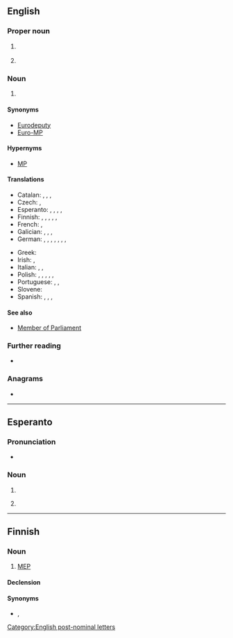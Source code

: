 {{also|mep|mép|мер|мөр}}
==English==

===Proper noun===
{{en-proper noun}}

# {{lb|en|astronomy|NASA|US}} {{initialism of|en|w:Mars Exploration Program|Mars Exploration Program}}
# {{lb|en|education|Singapore}} {{initialism of|en|[[music|Music]] [[elective|Elective]] [[programme|Programme]]}}

===Noun===
{{en-noun}}

# {{lb|en|EU|politics}} {{initialism of|en|[[member|Member]] [[of]] [[the]] [[European Parliament]]}}

====Synonyms====
* [[Eurodeputy]]
* [[Euro-MP]]

====Hypernyms====
* [[MP]]

====Translations====
{{trans-top|Member of the European Parliament}}
* Catalan: {{t|ca|eurodiputat|m}}, {{t|ca|eurodiputada|f}}, {{t|ca|europarlamentari|m}}, {{t|ca|europarlamentària|f}}
* Czech: {{t+|cs|europoslanec|m}}, {{t+|cs|europoslankyně|f}}
* Esperanto: {{t|eo|MEP}}, {{t|eo|eŭropdeputito}}, {{t|eo|eŭropparlamentano}}, {{t|eo|eŭropoparlamenrano}}, {{t|eo|membro de la Eŭropa Parlamento}}
* Finnish: {{t+|fi|MEP}}, {{t+|fi|europarlamentaarikko}}, {{t|fi|euroedustaja}}, {{t|fi|eurokansanedustaja}}, {{t|fi|[[Euroopan]] [[parlamentin]] [[jäsen]]}}, {{t+|fi|meppi}} {{qualifier|colloquial}}
* French: {{t+|fr|eurodéputé|m}}, {{t+|fr|eurodéputée|f}}
* Galician: {{t+|gl|europarlamentario|m}}, {{t|gl|europarlamentaria|f}}, {{t+|gl|eurodeputado|m}}, {{t|gl|eurodeputada|f}}
* German: {{t+|de|Europaabgeordneter|m}}, {{t+|de|Europaabgeordnete|f}}, {{t+|de|EU-Abgeordneter|m}}, {{t+|de|EU-Abgeordnete|f}}, {{t|de|Europaparlamentarier|m}}, {{t|de|Europaparlamentarierin|f}}, {{t|de|EU-Parlamentarier|m}}, {{t|de|EU-Parlamentarierin|f}}
{{trans-mid}}
* Greek: {{t+|el|ευρωβουλευτής|m|f}}
* Irish: {{t|ga|FPE}}, {{t|ga|Feisire de Pharlaimint na hEorpa|m}}
* Italian: {{t+|it|europarlamentare|m|f}}, {{t+|it|eurodeputato|m}}, {{t+|it|eurodeputata|f}}
* Polish: {{t+|pl|eurodeputowany|m}}, {{t+|pl|eurodeputowana|f}}, {{t+|pl|europarlamentarzysta|m}}, {{t|pl|europarlamentarzystka|f}}, {{t+|pl|europoseł|m}}, {{t+|pl|europosłanka|f}}
* Portuguese: {{t+|pt|eurodeputado|m}}, {{t|pt|eurodeputada|f}}, {{t|pt|europarlamentar|m|f}}
* Slovene: {{t|sl|evroposlanec|m}}
* Spanish: {{t|es|europarlamentario|m}}, {{t|es|europarlamentaria|f}}, {{t|es|eurodiputado|m}}, {{t|es|eurodiputada|f}}
{{trans-bottom}}

====See also====
* [[Member of Parliament]]

{{C|en|European Union|People}}

===Further reading===
* {{pedia|lang=en}}

===Anagrams===
* {{anagrams|en|a=emp|EMP|Emp.|MPE|PEM|emp}}

[[Category:English post-nominal letters]]

----

==Esperanto==

===Pronunciation===
* {{audio|eo|LL-Q143 (epo)-Lepticed7-MEP.wav|Audio}}

===Noun===
{{head|eo|noun}}
# {{initialism of|eo|malneta enlanda produkto||gross domestic product}}
# {{initialism of|eo|[[membro]] de la [[Eŭropa Parlamento]]}} {{gloss|[[MEP]]: [[member]] of the [[European Parliament]]}}

----

==Finnish==

===Noun===
{{fi-noun}}

# {{lb|fi|rare}} [[#English|MEP]] {{gloss|Member of European Parliament}}

====Declension====
{{fi-decl-risti|i=0|MEP|||ä}}

====Synonyms====
* {{l|fi|meppi}}, {{m|fi|europarlamentaarikko}}